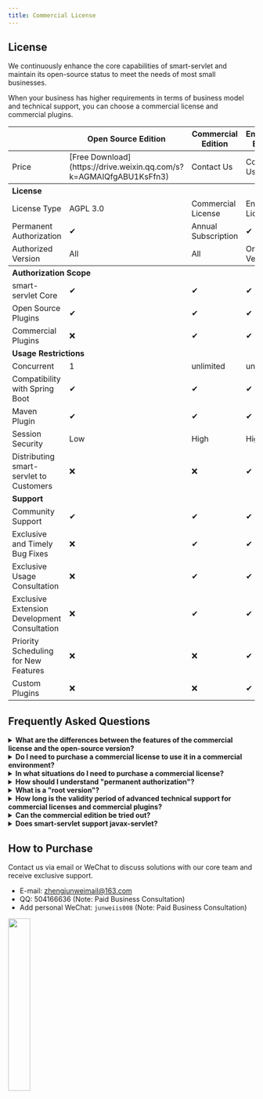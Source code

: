 ```yaml
---
title: Commercial License
---
```




## License
We continuously enhance the core capabilities of smart-servlet and maintain its open-source status to meet the needs of most small businesses.

When your business has higher requirements in terms of business model and technical support, you can choose a commercial license and commercial plugins.

<table>
<thead>
<tr>
<th></th>
<th>Open Source Edition</th>
<th>Commercial Edition</th>
<th>Enterprise Edition</th>
</tr>
</thead>
<tbody>
<tr>
<td>Price</td>
<td>[Free Download](https://drive.weixin.qq.com/s?k=AGMAIQfgABU1KsFfn3)</td>
<td>Contact Us</td>
<td>Contact Us</td>
</tr>
<tr>
<th colspan="4" style="text-align: left">License</th>
</tr>
<tr>
<td>License Type</td>
<td>AGPL 3.0</td>
<td>Commercial License</td>
<td>Enterprise License</td>
</tr>
<tr>
<td>Permanent Authorization</td>
<td>✔</td>
<td>Annual Subscription</td>
<td>✔</td>
</tr>
<tr>
<td>Authorized Version</td>
<td>All</td>
<td>All</td>
<td>One Root Version <a  title="For example, from 1.0 to 1.x are all authorized, but not from 1.x to 2.x" href="javascript:void(0)"><Badge text="?" type="tip"/></a></td>
</tr>
<tr>
<th colspan="4" style="text-align: left"><b>Authorization Scope</b></th>
</tr>
<tr>
<td>smart-servlet Core</td>
<td>✔</td>
<td>✔</td>
<td>✔</td>
</tr>
<tr>
<td>Open Source Plugins</td>
<td>✔</td>
<td>✔</td>
<td>✔</td>
</tr>
<tr>
<td>Commercial Plugins</td>
<td>❌</td>
<td>✔</td>
<td>✔</td>
</tr>
<tr>
<td colspan="4" style="text-align: left"><b>Usage Restrictions</b></td>
</tr>
<tr>
    <td>Concurrent</td>
    <td>1</td>
    <td>unlimited</td>
    <td>unlimited</td>
</tr>
<tr>
<td>Compatibility with Spring Boot</td>
<td>✔</td>
<td>✔</td>
<td>✔</td>
</tr>
<tr>
<td>Maven Plugin</td>
<td>✔</td>
<td>✔</td>
<td>✔</td>
</tr>
<tr>
<td>Session Security</td>
<td>Low</td>
<td>High</td>
<td>High</td>
</tr>
<tr>
<td>Distributing smart-servlet to Customers</td>
<td>❌</td>
<td>❌</td>
<td>✔</td>
</tr>
<tr>
<td colspan="4" style="text-align: left"><b>Support</b></td>
</tr>
<tr>
<td>Community Support</td>
<td>✔</td>
<td>✔</td>
<td>✔</td>
</tr>
<tr>
<td>Exclusive and Timely Bug Fixes</td>
<td>❌</td>
<td>✔</td>
<td>✔</td>
</tr>
<tr>
<td>Exclusive Usage Consultation</td>
<td>❌</td>
<td>✔</td>
<td>✔</td>
</tr>
<tr>
<td>Exclusive Extension Development Consultation</td>
<td>❌</td>
<td>✔</td>
<td>✔</td>
</tr>
<tr>
<td>Priority Scheduling for New Features</td>
<td>❌</td>
<td>❌</td>
<td>✔</td>
</tr>
<tr>
<td>Custom Plugins</td>
<td>❌</td>
<td>❌</td>
<td>✔</td>
</tr>
</tbody>
</table>

## Frequently Asked Questions
<details>
    <summary> <b>What are the differences between the features of the commercial license and the open-source version?</b></summary>
    There are no differences. The code corresponding to the commercial license and the open-source license is exactly the same.

    smart-servlet uses a dual licensing model of AGPL-3.0 and commercial licenses, allowing you to choose the license type based on your needs.
</details>

<details>
    <summary> <b>Do I need to purchase a commercial license to use it in a commercial environment?</b></summary>
    No. The core and open-source plugins of smart-servlet are under the AGPL 3.0 license.
    As long as you comply with the license and retain the copyright and version information of smart-servlet, you can use it for free.
</details>

<details>
    <summary><b>In what situations do I need to purchase a commercial license?</b></summary>
    If you have any of the following requirements, you need to purchase a commercial license:

    - You have modified the code of smart-servlet or extended your own plugins, but you do not want to open-source these outputs under the AGPL license.
    - You have integrated smart-servlet into your product, but you do not want to open-source your product under the AGPL license.
    - You hope to receive advanced technical support from the smart-servlet team.
</details>

<details>
    <summary><b>How should I understand "permanent authorization"?</b></summary>
    It does not expire and does not require annual payment. Once you purchase a commercial license or commercial plugin, you will receive permanent authorization for the current root version and can use it indefinitely.
</details>

<details>
    <summary><b>What is a "root version"?</b></summary>
    The licensing scope for commercial licenses and commercial plugins is one root version, such as from 1.0 to 1.x.

    When upgrading across root versions, such as from 1.x to 2.x, you can purchase at a 50% discount.
</details>

<details>
    <summary><b>How long is the validity period of advanced technical support for commercial licenses and commercial plugins?</b></summary>
    The validity period of technical support is 6 months.

    We believe that during this period, your team can fully master the usage of this version and verify whether this version meets your needs.
</details>

<details>
    <summary><b>Can the commercial edition be tried out?</b></summary>
    Yes.

    Contact us to obtain a commercial edition with a runtime validity of 30 minutes.
</details>

<details>
    <summary><b>Does smart-servlet support javax-servlet?</b></summary>
    Customized services are supported.

    smart-servlet was initially based on the javax-servlet 4.0 specification. Given the product positioning of smart-servlet, continuing to invest in javax-servlet is not conducive to project development.

    If you have such requirements, you can try customized services.
</details>

## How to Purchase
Contact us via email or WeChat to discuss solutions with our core team and receive exclusive support.

- E-mail: zhengjunweimail@163.com
- QQ: 504166636 (Note: Paid Business Consultation)
- Add personal WeChat: `junweiis008` (Note: Paid Business Consultation)
<img src="https://smartboot.tech/img/qrcode/personal_wx.png" width="30%"/>
